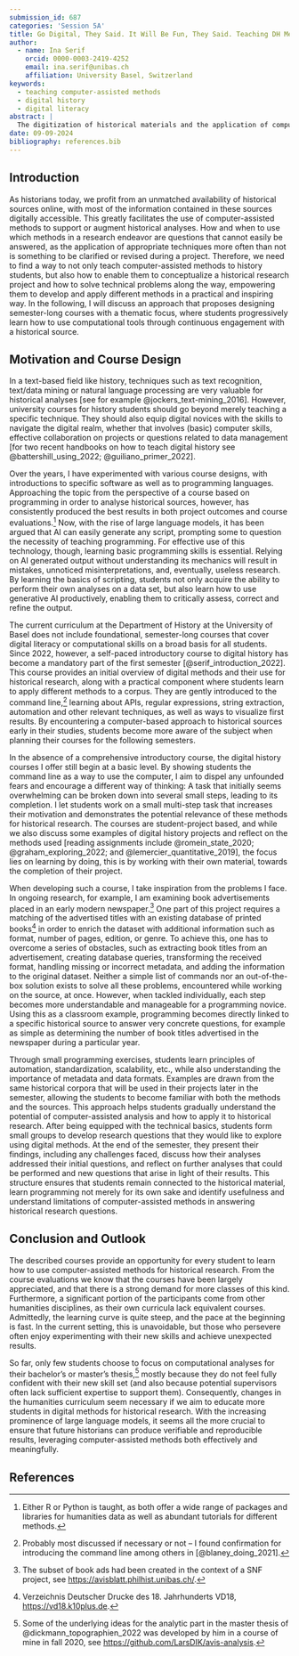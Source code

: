 ```yaml
---
submission_id: 687
categories: 'Session 5A'
title: Go Digital, They Said. It Will Be Fun, They Said. Teaching DH Methods for Historical Research 
author:
  - name: Ina Serif
    orcid: 0000-0003-2419-4252
    email: ina.serif@unibas.ch
    affiliation: University Basel, Switzerland
keywords:
  - teaching computer-assisted methods
  - digital history
  - digital literacy
abstract: |
  The digitization of historical materials and the application of computational techniques significantly expand the spectrum of sources and questions for historical research. However, the practical use of computer-assisted methods often involves resolving technical problems unique to a specific project. When teaching such methods to history students, this is the major challenge: there isn't a simple set of commands that covers all the potential issues in a research project. Moreover, the goal is not to train humanities students to be computer scientists, but to equip them with the skills to tackle specific problems. I will discuss how, based on problems faced in my own research, I combine the teaching of computer-assisted methods with student projects to help the students understand the limitations of out-of-the-box solutions while letting them experience the possibilities of digital analyses. Through their own project, students learn how to break down research questions into separate, manageable technical tasks and identify which types of problems can and which can’t be resolved using digital history methods.
date: 09-09-2024
bibliography: references.bib
---
```


## Introduction

As historians today, we profit from an unmatched availability of historical sources online, with most of the information contained in these sources  digitally accessible. This greatly facilitates the use of computer-assisted methods to support or augment historical analyses. How and when to use which methods in a research endeavor are questions that cannot easily be answered, as the application of appropriate techniques  more often than not is something to be clarified or revised during a project. Therefore, we need to find a way to not only teach computer-assisted methods to history students, but also how to enable them to conceptualize a historical research project and how to solve technical problems along the way, empowering them to develop and apply different methods in a practical and inspiring way. In the following, I will discuss an approach that proposes designing semester-long courses with a thematic focus, where students progressively learn how to use computational tools through continuous engagement with a historical source.

## Motivation and Course Design

In a text-based field like history, techniques such as text recognition, text/data mining or natural language processing are very valuable for historical analyses [see for example @jockers_text-mining_2016]. However, university courses for history students should go beyond merely teaching a specific technique. They should also equip digital novices with the skills to navigate the digital realm, whether that involves (basic) computer skills, effective collaboration on projects or questions related to data management [for two recent handbooks on how to teach digital history see @battershill_using_2022; @guiliano_primer_2022].

Over the years, I have experimented with various course designs, with introductions to specific software as well as to programming languages. Approaching the topic from the perspective of a course based on programming in order to analyse historical sources, however, has consistently produced the best results in both project outcomes and course evaluations.[^4] Now, with the rise of large language models, it has been argued that AI can easily generate any script, prompting some to question the necessity of teaching programming. For effective use of this technology, though, learning basic programming skills is essential. Relying on AI generated output without understanding its mechanics will result in mistakes, unnoticed misinterpretations, and, eventually, useless research. By learning the basics of scripting, students not only acquire the ability to perform their own analyses on a data set, but also learn how to use generative AI productively, enabling them to critically assess, correct and refine the output.

The current curriculum at the Department of History at the University of Basel does not include foundational, semester-long courses that cover digital literacy or computational skills on a broad basis for all students. Since 2022, however, a self-paced introductory course to digital history has become a mandatory part of the first semester [@serif_introduction_2022]. This course provides an initial overview of digital methods and their use for historical research, along with a practical component where students learn to apply different methods to a corpus. They are gently introduced to the command line,[^3] learning about APIs, regular expressions, string extraction, automation and other relevant techniques, as well as ways to visualize first results. By encountering a computer-based approach to historical sources early in their studies, students become more aware of the subject when planning their courses for the following semesters.

In the absence of a comprehensive introductory course, the digital history courses I offer still begin at a basic level. By showing students the command line as a way to use the computer, I aim to dispel any unfounded fears and encourage a different way of thinking: A task that initially seems overwhelming can be broken down into several small steps, leading to its completion. I let students work on a small multi-step task that increases their motivation and demonstrates the potential relevance of these methods for historical research. The courses are student-project based, and while we also discuss some examples of digital history projects and reflect on the methods used [reading assignments include @romein_state_2020; @graham_exploring_2022; and @lemercier_quantitative_2019], the focus lies on learning by doing, this is by working with their own material, towards the completion of their project.

When developing such a course, I take inspiration from the problems I face. In ongoing research, for example, I am examining book advertisements placed in an early modern newspaper.[^1] One part of this project requires a matching of the advertised titles with an existing database of printed books[^2] in order to enrich the dataset with additional information such as format, number of pages, edition, or genre. To achieve this, one has to overcome a series of obstacles, such as extracting book titles from an advertisement, creating database queries, transforming the received format, handling missing or incorrect metadata, and adding the information to the original dataset. Neither a simple list of commands nor an out-of-the-box solution exists to solve all these problems, encountered while working on the source, at once. However, when tackled individually, each step becomes more understandable and manageable for a programming novice. Using this as a classroom example, programming becomes directly linked to a specific historical source to answer very concrete questions, for example as simple as determining the number of book titles advertised in the newspaper during a particular year.

Through small programming exercises, students learn principles of automation, standardization, scalability, etc.\, while also understanding the importance of metadata and data formats. Examples are drawn from the same historical corpora that will be used in their projects later in the semester, allowing the students to become familiar with both the methods and the sources. This approach helps students gradually understand the potential of computer-assisted analysis and  how to apply it to historical research. After being equipped with the technical basics, students form small groups to  develop research questions that they would like to explore using digital methods. At the end of the semester, they present their findings, including any challenges faced, discuss how their analyses addressed their initial questions, and reflect on further analyses that could be performed and new questions that arise in light of their results. This structure ensures that students remain connected to the historical material, learn programming not merely for its own sake and identify usefulness and understand limitations of computer-assisted methods in answering historical research questions.

[^1]: The subset of book ads had been created in the context of a SNF project, see <https://avisblatt.philhist.unibas.ch/>.

[^2]: Verzeichnis Deutscher Drucke des 18. Jahrhunderts VD18, <https://vd18.k10plus.de>.

[^3]: Probably most discussed if necessary or not -- I found confirmation for introducing the command line among others in [@blaney_doing_2021].

[^4]: Either R or Python is taught, as both offer a wide range of packages and libraries for humanities data as well as abundant tutorials for different methods.

## Conclusion and Outlook

The described courses provide an opportunity for every student to learn how to use computer-assisted methods for historical research. From the course evaluations we know that the courses have been largely appreciated, and that there is a strong demand for more classes of this kind. Furthermore, a significant portion of the participants come from other humanities disciplines, as their own curricula lack equivalent courses. Admittedly, the learning curve is quite steep, and the pace at the beginning is fast. In the current setting, this is unavoidable, but those who persevere often enjoy experimenting with their new skills and achieve unexpected results.

So far, only few students choose to focus on computational analyses for their bachelor's or master's thesis,[^5] mostly because they do not feel fully confident with their new skill set (and also because potential supervisors often lack sufficient expertise to support them). Consequently, changes in the humanities curriculum seem necessary if we aim to educate more students in digital methods for historical research. With the increasing prominence of large language models, it seems all the more crucial to ensure that future historians can produce verifiable and reproducible results, leveraging computer-assisted methods both effectively and meaningfully.

[^5]: Some of the underlying ideas for the analytic part in the master thesis of @dickmann_topographien_2022 was developed by him in a course of mine in fall 2020, see <https://github.com/LarsDIK/avis-analysis>.

## References

::: {#refs}
:::
